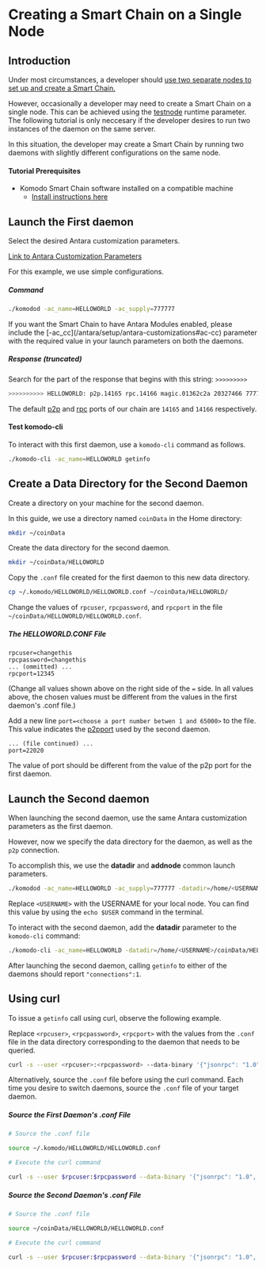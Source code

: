 
# Creating a Smart Chain on a Single Node

## Introduction

Under most circumstances, a developer should [use two separate nodes to set up and create a Smart Chain.](/smart-chains/tutorials/create-a-default-smart-chain#introduction)

However, occasionally a developer may need to create a Smart Chain on a single node. This can be achieved using the [testnode](/smart-chains/setup/common-runtime-parameters#testnode) runtime parameter. The following tutorial is only neccesary if the developer desires to run two instances of the daemon on the same server.

In this situation, the developer may create a Smart Chain by running two daemons with slightly different configurations on the same node.

#### Tutorial Prerequisites

- Komodo Smart Chain software installed on a compatible machine
  - [Install instructions here](/smart-chains/setup/installing-from-source)

## Launch the First daemon

Select the desired Antara customization parameters.

[Link to Antara Customization Parameters](/antara/setup/antara-customizations)

For this example, we use simple configurations.

##### Command

```bash
./komodod -ac_name=HELLOWORLD -ac_supply=777777
```

<Note>
  If you want the Smart Chain to have Antara Modules enabled, please include the
  [-ac_cc](/antara/setup/antara-customizations#ac-cc) parameter with the
  required value in your launch parameters on both the daemons.
</Note>

##### Response (truncated)

Search for the part of the response that begins with this string: `>>>>>>>>>`

```bash
>>>>>>>>>> HELLOWORLD: p2p.14165 rpc.14166 magic.01362c2a 20327466 777777 coins
```

The default [p2p](/setup/common-runtime-parameters#port) and [rpc](/setup/common-runtime-parameters#rpcport) ports of our chain are `14165` and `14166` respectively.

#### Test komodo-cli

To interact with this first daemon, use a `komodo-cli` command as follows.

```bash
./komodo-cli -ac_name=HELLOWORLD getinfo
```

## Create a Data Directory for the Second Daemon

Create a directory on your machine for the second daemon.

In this guide, we use a directory named `coinData` in the Home directory:

```bash
mkdir ~/coinData
```

Create the data directory for the second daemon.

```bash
mkdir ~/coinData/HELLOWORLD
```

Copy the `.conf` file created for the first daemon to this new data directory.

```bash
cp ~/.komodo/HELLOWORLD/HELLOWORLD.conf ~/coinData/HELLOWORLD/
```

Change the values of `rpcuser`, `rpcpassword`, and `rpcport` in the file `~/coinData/HELLOWORLD/HELLOWORLD.conf`.

##### The HELLOWORLD.CONF File

```
rpcuser=changethis
rpcpassword=changethis
... (ommitted) ...
rpcport=12345
```

(Change all values shown above on the right side of the `=` side. In all values above, the chosen values must be different from the values in the first daemon's .conf file.)

Add a new line `port=<choose a port number betwen 1 and 65000>` to the file. This value indicates the [p2pport](/setup/common-runtime-parameters#port) used by the second daemon.

```
... (file continued) ...
port=22020
```

The value of port should be different from the value of the p2p port for the first daemon.

## Launch the Second daemon

When launching the second daemon, use the same Antara customization parameters as the first daemon.

However, now we specify the data directory for the daemon, as well as the `p2p` connection.

To accomplish this, we use the <b>datadir</b> and <b>addnode</b> common launch parameters.

```bash
./komodod -ac_name=HELLOWORLD -ac_supply=777777 -datadir=/home/<USERNAME>/coinData/HELLOWORLD -addnode=localhost
```

<Note>

Replace `<USERNAME>` with the USERNAME for your local node. You can find this value by using the `echo $USER` command in the terminal.

</Note>

To interact with the second daemon, add the <b>datadir</b> parameter to the `komodo-cli` command:

```bash
./komodo-cli -ac_name=HELLOWORLD -datadir=/home/<USERNAME>/coinData/HELLOWORLD getinfo
```

After launching the second daemon, calling `getinfo` to either of the daemons should report `"connections":1`.

## Using curl

To issue a `getinfo` call using curl, observe the following example.

Replace `<rpcuser>`, `<rpcpassword>`, `<rpcport>` with the values from the `.conf` file in the data directory corresponding to the daemon that needs to be queried.

```bash
curl -s --user <rpcuser>:<rpcpassword> --data-binary '{"jsonrpc": "1.0", "id": "curltest", "method": "getinfo", "params": []}' -H 'content-type: text/plain;' http://127.0.0.1:<rpcport>/
```

Alternatively, source the `.conf` file before using the curl command. Each time you desire to switch daemons, source the `.conf` file of your target daemon.

##### Source the First Daemon's .conf File

```bash
# Source the .conf file

source ~/.komodo/HELLOWORLD/HELLOWORLD.conf

# Execute the curl command

curl -s --user $rpcuser:$rpcpassword --data-binary '{"jsonrpc": "1.0", "id": "curltest", "method": "getinfo", "params": []}' -H 'content-type: text/plain;' http://127.0.0.1:$rpcport/
```

##### Source the Second Daemon's .conf File

```bash
# Source the .conf file

source ~/coinData/HELLOWORLD/HELLOWORLD.conf

# Execute the curl command

curl -s --user $rpcuser:$rpcpassword --data-binary '{"jsonrpc": "1.0", "id": "curltest", "method": "getinfo", "params": []}' -H 'content-type: text/plain;' http://127.0.0.1:$rpcport/
```
